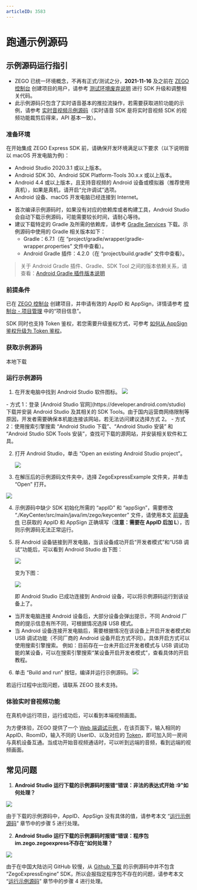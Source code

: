 ```yaml
---
articleID: 3583
---
```


# 跑通示例源码

## 示例源码运行指引

<Warning title="注意">


- ZEGO 已统一环境概念，不再有正式/测试之分，**2021-11-16** 及之前在 [ZEGO 控制台](https://console.zego.im) 创建项目的用户，请参考 [测试环境废弃说明](!OldDocWithTestEnv-TestEnvSupersessionDesc/TestEnvSupersessionDesc) 进行 SDK 升级和调整相关代码。
- 此示例源码只包含了实时语音基本的推拉流操作，若需要获取进阶功能的示例，请参考 [实时音视频示例源码](!ExpressVideoSDK-DownloadDemo/DownloadDemo)（实时语音 SDK 是将实时音视频 SDK 的视频功能裁剪后得来，API 基本一致）。

</Warning>




### 准备环境

在开始集成 ZEGO Express SDK 前，请确保开发环境满足以下要求（以下说明皆以 macOS 开发电脑为例)：

* Android Studio 2020.3.1 或以上版本。
* Android SDK 30、Android SDK Platform-Tools 30.x.x 或以上版本。
* Android 4.4 或以上版本，且支持音视频的 Android 设备或模拟器（推荐使用真机），如果是真机，请开启“允许调试”选项。
* Android 设备、macOS 开发电脑已经连接到 Internet。

<Note title="说明">


- 首次编译示例源码时，如果没有对应的依赖库或者构建工具，Android Studio 会自动下载示例源码，可能需要较长时间，请耐心等待。
- 建议下载特定的 Gradle 及所需的依赖库，请参考 [Gradle Services](https://services.gradle.org) 下载。示例源码中使用的 Gradle 相关版本如下：
  - Gradle：6.7.1（在 “project/gradle/wrapper/gradle-wrapper.properties” 文件中查看）。
  - Android Gradle 插件：4.2.0（在 “project/build.gradle” 文件中查看）。

> 关于 Android Gradle 插件、Gradle、SDK Tool 之间的版本依赖关系，请查看：[Android Gradle 插件版本说明](https://developer.android.com/studio/releases/gradle-plugin)


</Note>




### 前提条件

已在 [ZEGO 控制台](https://console.zego.im) 创建项目，并申请有效的 AppID 和 AppSign，详情请参考 [控制台 - 项目管理](https://doc-zh.zego.im/article/12107) 中的“项目信息”。

<Warning title="注意">


SDK 同时也支持 Token 鉴权，若您需要升级鉴权方式，可参考 [如何从 AppSign 鉴权升级为 Token 鉴权](http://doc-zh.zego.im/faq/token_upgrade?product=ExpressVideo)。

</Warning>

### 获取示例源码

<Card title="示例源码" href="https://storage.zego.im/express/example/audio/android_java/ZegoExpressDemo_android_java.zip" target="_blank">
本地下载
</Card> 

### 运行示例源码

1. 在开发电脑中找到 Android Studio 软件图标。
   <Frame width="512" height="auto" caption=""><img src="https://storage.zego.im/sdk-doc/Pics/Android/ExpressSDK/SampleRunningGuide/open_as.png" /></Frame>

  <Accordion title="在开发电脑上安装 Android Studio 的方式" defaultOpen="false">
- 方式 1：登录 [Android Studio 官网](https://developer.android.com/studio) 下载并安装 Android Studio 及其相关的 SDK Tools。由于国内运营商网络限制等原因，开发者需要确保本机能连接该网站，若无法访问建议选择方式 2。
    - 方式 2：使用搜索引擎搜索 “Android Studio 下载”、“Android Studio 安装” 和 “Android Studio SDK Tools 安装”，查找可下载的源网站，并安装相关软件和工具。
</Accordion>


2. 打开 Android Studio，单击 “Open an existing Android Studio project”。
   <Frame width="512" height="auto" caption=""><img src="https://storage.zego.im/sdk-doc/Pics/Android/ExpressSDK/SampleRunningGuide/as_pre_ui.png" /></Frame>

3. 在解压后的示例源码文件夹中，选择 ZegoExpressExample 文件夹，并单击 “Open” 打开。
<Frame width="512" height="auto" caption=""><img src="https://storage.zego.im/sdk-doc/Pics/Android/ExpressSDK/SampleRunningGuide/open_express_android_demo_new.png" /></Frame>


4. 示例源码中缺少 SDK 初始化所需的 “appID” 和 “appSign”，需要修改 “./KeyCenter/src/main/java/im/zego/keycenter” 文件，请使用本文 [前提条件](!DownloadDemo/DownloadDemo#1_2) 已获取的 AppID 和 AppSign 正确填写（**注意：需要在 AppID 后加 L**），否则示例源码无法正常运行。

5. 将 Android 设备链接到开发电脑，当该设备成功开启“开发者模式”和“USB 调试”功能后，可以看到 Android Studio 由下图：
   <Frame width="512" height="auto" caption=""><img src="https://storage.zego.im/sdk-doc/Pics/Android/ExpressSDK/SampleRunningGuide/as_no_device.jpg" /></Frame>

   变为下图：
   <Frame width="512" height="auto" caption=""><img src="https://storage.zego.im/sdk-doc/Pics/Android/ExpressSDK/SampleRunningGuide/as_connected_device.jpg" /></Frame>
    
   即 Android Studio 已成功连接到 Android 设备，可以将示例源码运行到该设备上了。

<Note title="说明">


- 当开发电脑连接 Android 设备后，大部分设备会弹出提示，不同 Android 厂商的提示信息有所不同，可根据情况选择 USB 模式。
- 当 Android 设备连接开发电脑后，需要根据情况在该设备上开启开发者模式和 USB 调试功能（不同厂商的 Android 设备开启方式不同）。具体开启方式可以使用搜索引擎搜索。 例如：目前存在一台未开启过开发者模式与 USB 调试功能的某设备，可以在搜索引擎搜索“某设备开启开发者模式”，查看具体的开启教程。

</Note>



6. 单击 “Build and run” 按钮，编译并运行示例源码。
   <Frame width="512" height="auto" caption=""><img src="https://storage.zego.im/sdk-doc/Pics/Android/ExpressSDK/SampleRunningGuide/run_android_demo.jpg" /></Frame>

<Note title="说明">


若运行过程中出现问题，请联系 ZEGO 技术支持。

</Note>



### 体验实时音视频功能

在真机中运行项目，运行成功后，可以看到本端视频画面。

为方便体验，ZEGO 提供了一个 [Web 端调试示例 ](https://zegodev.github.io/zego-express-webrtc-sample/assistDev/index.html)，在该页面下，输入相同的 AppID、RoomID，输入不同的 UserID、以及对应的 [Token](https://doc-zh.zego.im/article/16309)，即可加入同一房间与真机设备互通。当成功开始音视频通话时，可以听到远端的音频，看到远端的视频画面。

## 常见问题

1. **Android Studio 运行下载的示例源码时报错“错误：非法的表达式开始 :9”如何处理？**

  
  <Frame width="512" height="auto" caption=""><img src="https://storage.zego.im/sdk-doc/Pics/Express/Android/as_run_android_demo_error_3.png" /></Frame>

  由于下载的示例源码中，AppID、AppSign 没有具体的值，请参考本文 “[运行示例源码](3125#1_3)” 章节中的步骤 5 进行处理。

2. **Android Studio 运行下载的示例源码时报错“错误：程序包im.zego.zegoexpress不存在”如何处理？**

  <Frame width="512" height="auto" caption=""><img src="https://storage.zego.im/sdk-doc/Pics/Android/ExpressSDK/SampleRunningGuide/as_run_android_demo_error_2.jpg" /></Frame>

  由于在中国大陆访问 GitHub 较慢，从 [Github 下载](https://github.com/zegoim/zego-express-example-topics-android) 的示例源码中并不包含 “ZegoExpressEngine” SDK，所以会报指定程序包不存在的问题，请参考本文 “[运行示例源码](3125#1_3)” 章节中的步骤 4 进行处理。
